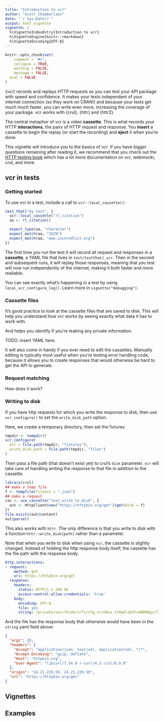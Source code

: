 ```yaml
---
title: "Introduction to vcr"
author: "Scott Chamberlain"
date: "`r Sys.Date()`"
output: html_vignette
vignette: >
  %\VignetteIndexEntry{Introduction to vcr}
  %\VignetteEngine{knitr::rmarkdown}
  %\VignetteEncoding{UTF-8}
---
```


```r
knitr::opts_chunk$set(
	comment = "#>",
	collapse = TRUE,
	warning = FALSE,
	message = FALSE,
  eval = FALSE
)
```


{vcr} records and replays HTTP requests so you can test your API package with speed and confidence. It makes your tests independent of your internet connection (so they work on CRAN!) and because your tests get much much faster, you can write even more, increasing the coverage of your package. vcr works with {crul}, {httr} and {httr2}. 

The central metaphor of vcr is a video **cassette**. This is what records your HTTP **interactions**, the pairs of HTTP request and response. You **insert** a cassette to begin the replay (or start the recording) and **eject** it when you're done.


This vignette will introduce you to the basics of vcr. If you have bigger questions remaining after reading it, we recommend that you check out the [HTTP testing book](https://books.ropensci.org/http-testing/) which has a lot more documentation on vcr, webmockr, crul, and more.

## vcr in tests

### Getting started

To use vcr in a test, include a call to `vcr::local_cassette()`:

```r
test_that("my test", {
  vcr::local_cassette("rl_citation")
  aa <- rl_citation()

  expect_type(aa, "character")
  expect_match(aa, "IUCN")
  expect_match(aa, "www.iucnredlist.org")
})
```

The first time you run the test it will record all request and responses in a **cassette**, a YAML file that lives in `test/testthat/_vcr`. Then in the second and subsequent runs, it will replay those responses, meaning that you test will now run independently of the internet, making it both faster and more realiable.

You can see exactly what's happening in a test by using `local_vcr_configure_log()`. Learn more in `vignette("debugging")`.

### Cassette files

It's good practice to look at the cassette files that are saved to disk. This will help you understand how vcr works by seeing exactly what data it has to work with. 

And helps you identify if you're leaking any private information.

TODO: insert YAML here.

It will also come in handy if you ever need to edit the cassettes. Manually editing is typically most useful when you're testing error handling code, because it allows you to create responses that would otherwise be hard to get the API to generate.

### Request matching

How does it work?

### Writing to disk

If you have http requests for which you write the response to disk, then
use `vcr_configure()` to set the `write_disk_path` option. 

Here, we create a temporary directory, then set the fixtures

```r
tmpdir <- tempdir()
vcr_configure(
  dir = file.path(tmpdir, "fixtures"),
  write_disk_path = file.path(tmpdir, "files")
)
```

Then pass a file path (that doesn't exist yet) to crul's `disk` parameter.
`vcr` will take care of handling writing the response to that file in
addition to the cassette.

```r
library(crul)
## make a temp file
f <- tempfile(fileext = ".json")
## make a request
cas <- use_cassette("test_write_to_disk", {
  out <- HttpClient$new("https://httpbin.org/get")$get(disk = f)
})
file.exists(out$content)
out$parse()
```

This also works with `httr`. The only difference is that you write to disk
with a function `httr::write_disk(path)` rather than a parameter.

Note that when you write to disk when using `vcr`, the cassette is slightly
changed. Instead of holding the http response body itself, the cassette
has the file path with the response body.

```yaml
http_interactions:
- request:
    method: get
    uri: https://httpbin.org/get
  response:
    headers:
      status: HTTP/1.1 200 OK
      access-control-allow-credentials: 'true'
    body:
      encoding: UTF-8
      file: yes
      string: /private/var/folders/fc/n7g_vrvn0sx_st0p8lxb3ts40000gn/T/Rtmp5W4olr/files/file177e2e5d97ec.json
```

And the file has the response body that otherwise would have been in the `string`
yaml field above:

```json
{
  "args": {}, 
  "headers": {
    "Accept": "application/json, text/xml, application/xml, */*", 
    "Accept-Encoding": "gzip, deflate", 
    "Host": "httpbin.org", 
    "User-Agent": "libcurl/7.54.0 r-curl/4.3 crul/0.9.0"
  }, 
  "origin": "24.21.229.59, 24.21.229.59", 
  "url": "https://httpbin.org/get"
}
```

## Vignettes

## Examples
